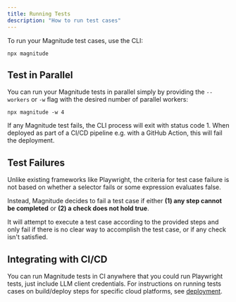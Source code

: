 ```yaml
---
title: Running Tests
description: "How to run test cases"
---
```


To run your Magnitude test cases, use the CLI:
```
npx magnitude
```

## Test in Parallel
You can run your Magnitude tests in parallel simply by providing the `--workers` or `-w` flag with the desired number of parallel workers:

```
npx magnitude -w 4
```

If any Magnitude test fails, the CLI process will exit with status code 1. When deployed as part of a CI/CD pipeline e.g. with a GitHub Action, this will fail the deployment.

## Test Failures

Unlike existing frameworks like Playwright, the criteria for test case failure is not based on whether a selector fails or some expression evaluates false.

Instead, Magnitude decides to fail a test case if either **(1) any step cannot be completed** or **(2) a check does not hold true**.

It will attempt to execute a test case according to the provided steps and only fail if there is no clear way to accomplish the test case, or if any check isn't satisfied.


## Integrating with CI/CD
You can run Magnitude tests in CI anywhere that you could run Playwright tests, just include LLM client credentials.
For instructions on running tests cases on build/deploy steps for specific cloud platforms, see [deployment](/deployment/overview).
